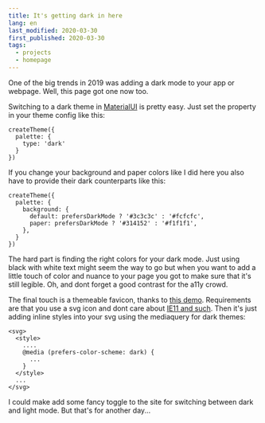 ```yaml
---
title: It's getting dark in here
lang: en
last_modified: 2020-03-30
first_published: 2020-03-30
tags:
  - projects
  - homepage
---
```


One of the big trends in 2019 was adding a dark mode to your app or webpage. Well, this page got one now too.

Switching to a dark theme in [MaterialUI](https://material-ui.com/) is pretty easy. Just set the property in your theme
config like this:

```
createTheme({
  palette: {
    type: 'dark'
  }
})
```

If you change your background and paper colors like I did here you also have to provide their dark counterparts like
this:

```
createTheme({
  palette: {
    background: {
      default: prefersDarkMode ? '#3c3c3c' : '#fcfcfc',
      paper: prefersDarkMode ? '#314152' : '#f1f1f1',
    },
  }
})
```

The hard part is finding the right colors for your dark mode. Just using black with white text might seem the way to go
but when you want to add a little touch of color and nuance to your page you got to make sure that it's still legible.
Oh, and dont forget a good contrast for the a11y crowd.

The final touch is a themeable favicon, thanks to
[this demo](https://blog.tomayac.com/2019/09/21/prefers-color-scheme-in-svg-favicons-for-dark-mode-icons/). Requirements
are that you use a svg icon and dont care about [IE11 and such](https://caniuse.com/#feat=link-icon-svg). Then it's just
adding inline styles into your svg using the mediaquery for dark themes:

```
<svg>
  <style>
    ....
    @media (prefers-color-scheme: dark) {
      ...
    }
  </style>
  ...
</svg>
```

I could make add some fancy toggle to the site for switching between dark and light mode. But that's for another day...

